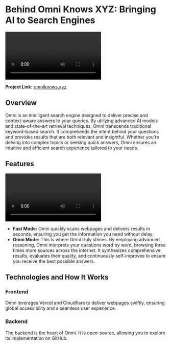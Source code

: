 # Behind Omni Knows XYZ: Bringing AI to Search Engines

<Video
  src="https://cdn.haozheli.com/omniknowsxyz.mp4"
  alt="Cover video of Omni"
  caption="Omni Knows XYZ"
/>

**Project Link:** [omniknows.xyz](https://omniknows.xyz)

## Overview

Omni is an intelligent search engine designed to deliver precise and context-aware answers to your queries. By utilizing advanced AI models and state-of-the-art retrieval techniques, Omni transcends traditional keyword-based search. It comprehends the intent behind your questions and provides results that are both relevant and insightful. Whether you're delving into complex topics or seeking quick answers, Omni ensures an intuitive and efficient search experience tailored to your needs.

## Features

<Video
  src="https://cdn.haozheli.com/omni_switch.mp4"
  alt="Cover video of Omni Switching Mode"
  caption="Fast Mode and Omni Mode"
/>

- **Fast Mode:** Omni quickly scans webpages and delivers results in seconds, ensuring you get the information you need without delay.
- **Omni Mode:** This is where Omni truly shines. By employing advanced reasoning, Omni interprets your questions word by word, browsing three times more sources across the internet. It synthesizes comprehensive results, evaluates their quality, and continuously self-improves to ensure you receive the best possible answers.

## Technologies and How It Works

### Frontend

Omni leverages Vercel and Cloudflare to deliver webpages swiftly, ensuring global accessibility and a seamless user experience.

### Backend

The backend is the heart of Omni. It is open-source, allowing you to explore its implementation on GitHub.